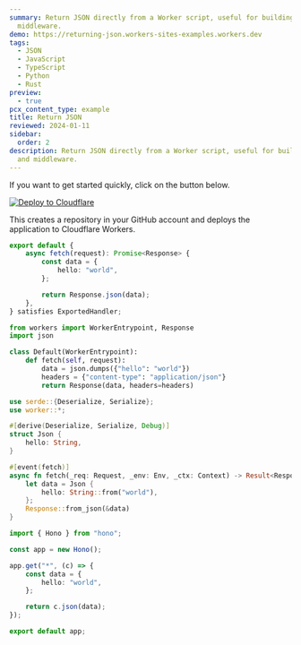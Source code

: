 ```yaml
---
summary: Return JSON directly from a Worker script, useful for building APIs and
  middleware.
demo: https://returning-json.workers-sites-examples.workers.dev
tags:
  - JSON
  - JavaScript
  - TypeScript
  - Python
  - Rust
preview:
  - true
pcx_content_type: example
title: Return JSON
reviewed: 2024-01-11
sidebar:
  order: 2
description: Return JSON directly from a Worker script, useful for building APIs
  and middleware.
---
```


If you want to get started quickly, click on the button below.

[![Deploy to Cloudflare](https://deploy.workers.cloudflare.com/button)](https://deploy.workers.cloudflare.com/?url=https://github.com/cloudflare/docs-examples/tree/main/workers/return-json)

This creates a repository in your GitHub account and deploys the application to Cloudflare Workers.


<Tabs syncKey="workersExamples"> <TabItem label="JavaScript" icon="seti:javascript">

<Render file="return-json-example-js" product="workers" />

</TabItem> <TabItem label="TypeScript" icon="seti:typescript">

```ts
export default {
	async fetch(request): Promise<Response> {
		const data = {
			hello: "world",
		};

		return Response.json(data);
	},
} satisfies ExportedHandler;
```

</TabItem> <TabItem label="Python" icon="seti:python">

```py
from workers import WorkerEntrypoint, Response
import json

class Default(WorkerEntrypoint):
    def fetch(self, request):
        data = json.dumps({"hello": "world"})
        headers = {"content-type": "application/json"}
        return Response(data, headers=headers)
```

</TabItem> <TabItem label="Rust" icon="seti:rust">

```rs
use serde::{Deserialize, Serialize};
use worker::*;

#[derive(Deserialize, Serialize, Debug)]
struct Json {
    hello: String,
}

#[event(fetch)]
async fn fetch(_req: Request, _env: Env, _ctx: Context) -> Result<Response> {
    let data = Json {
        hello: String::from("world"),
    };
    Response::from_json(&data)
}
```

</TabItem> <TabItem label="Hono" icon="seti:typescript">

```ts
import { Hono } from "hono";

const app = new Hono();

app.get("*", (c) => {
	const data = {
		hello: "world",
	};

	return c.json(data);
});

export default app;
```

</TabItem> </Tabs>
